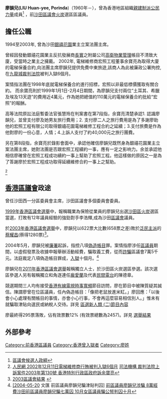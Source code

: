 '''廖韻兒(LIU Huan-yee, Porinda''')（1960年－），曾為香港地區組織[[親建制派|親建制派]][[公民力量|公民力量]]成員<ref>[http://www.elections.gov.hk/elections/dcelect99/platform/R/r16.gif 區議會候選人政綱]{{dead link|date=2018年2月 |bot=InternetArchiveBot |fix-attempted=yes }}</ref> ，前[[沙田區議會|沙田區議會]][[火炭|火炭]]選區區議員。

==擔任公職==
1994至2003年, 曾為沙田[[銀禧花園|銀禧花園]]業主立案法團主席。

曾經因發動銀禧花園業主反抗發展商[[長實|長實]]之附屬公司[[高衛物業管理|高衛物業管理]]帳目不清致大廈，受當時之業主之擁戴。
2002年, 電梯維修商宏照工程董事余寶亮為取得大廈的電梯保養合約,向法團主席廖韻兒提供免費中東旅遊,該商人為此被廉政公署拘控,在[[九龍城裁判法院|九龍城裁判法院]]被判入獄6個月。

案情指法團在1998年底就電梯保養合約進行招標，宏照以非最低標價獲取​​有關合約。 而余寶亮則於1999年1月1日-2月4日期間，為廖韻兒支付兩位“土耳其、希臘及埃及13天遊”的費用近4萬元，作為她把總值約110萬元的電梯保養合約批給“宏照”的報酬。

高等法院原訟法庭暫委法官張慧玲在判案書在第7段指，余寶亮清楚承認1. 認識廖韻兒，並曾支付廖及她男友旅行費用；2. 支付廖二人之旅行費用是為了多謝廖助他的宏照工程有限公司取得銀禧花園電梯維修工程合約之延續；3.支付旅費是作為他對廖的一份心意，人情；4.上訴人支付了約40,000元之旅行團費。

另在第8段指，余寶亮於錄影會面中，承認他確信廖韻兒既然身為銀禧花園業主立案法團主席，她對法團是否跟宏照工程續約一事，應有一定之影响力。余並承認他相信廖確曾在宏照工程成功續約一事上幫助了宏照工程。他這樣做的原因之一是為了答謝廖於宏照工程成功取得延續維修合約一事上之幫助。

<ref>[http://www.people.com.cn/GB/shizheng/18/21/20021211/886023.html 人民網 2002年12月11日電梯維修商行賄被判入獄6個月] {{Wayback|url=http://www.people.com.cn/GB/shizheng/18/21/20021211/886023.html |date=20160304052437 }} [http://legalref.judiciary.gov.hk/lrs/common/search/search_result_detail_frame.jsp?DIS=18749&QS=%28%E5%BB%96%E9%9F%BB%E5%85%92%29&TP=JU 司法機構 裁判法院上訴案件2003年第130號 香港特別行政區政府訴余寶亮]</ref>

==[[香港區議會|香港區議會]]政途==

曾任沙田西一分區委員會主席，沙田區議會多個委員會委員。

[[1999年香港區議會選舉|1999年香港區議會選舉]]中，報稱職業為保險從業員的廖韻兒出選[[沙田區|沙田區]][[火炭|火炭]]選區當選，打敗有12年議員經驗的強勁對手李浩輝,成為沙田[[區議會|區議會]]議員。

於[[2003年香港區議會選舉|2003年香港區議會選舉]]中，廖韻兒以622票大比數(658票之差)敗於[[泛民主派|泛民主派]]的[[蔡耀昌|蔡耀昌]](蔡得1280票)<ref>[http://www.elections.gov.hk/elections/dc2003/tc_chi/result/result_st.html 2003區議會結果] {{webarchive|url=https://web.archive.org/web/20070930160242/http://www.elections.gov.hk/elections/dc2003/tc_chi/result/result_st.html |date=2007-09-30 }}</ref>。

2004年5月，廖韻兒被[[廉署|廉署]]起訴，指控八項[[偽造帳目|偽造帳目]]罪。案情指廖涉任[[區議員|區議員]]期間，以虛假發票及收據申報舉辦活動經費，騙取義工費，從而[[詐騙|詐騙]]區議會7萬5千元。法庭裁定八項偽造帳目罪成，[[入獄|入獄]]十個月。<ref>[http://paper.wenweipo.com/2004/05/20/HK0405200026.htm [2004-05-20] 文匯 前區議員廖韻兒騙津貼判囚] {{Wayback|url=http://paper.wenweipo.com/2004/05/20/HK0405200026.htm |date=20190801100244 }} [http://www1.hk.apple.nextmedia.com/template/apple/art_main.php?iss_id=20040108&sec_id=4104&art_id=3779102 前區議員廖韻兒涉騙 8萬經費][http://www1.hk.apple.nextmedia.com/template/apple/art_main.php?iss_id=20040520&sec_id=4104&art_id=4057427 沙田前區議員廖韻兒騙七萬囚 10月][http://www.singtao.com/archive/fullstory.asp?andor=or&year1=2004&month1=5&day1=20&year2=2004&month2=5&day2=20&category=all&id=20040520a05&keyword1=&keyword2= 女區議員騙公帑判囚十月]</ref>

廖韻兒在[[2011年香港區議會選舉|2011年香港區議會選舉]]報稱獨立人士，於沙田區火炭選區參選。該次選區參選人另有報稱獨立和角逐連任[[龐愛蘭|龐愛蘭]]及代表[[民間電台|民間電台]]的陳德章。

競選期間三人均有接受[[香港有線電視|香港有線電視]][[時事寬頻|時事寬頻]]節目訪問，廖在節目中被陳質疑其誠信。陳謂廖曾在位區議員，任內偽造帳目：「像把老鼠放進米缸。」廖回應：「以後會小心處理有關帳目的事情，亦會小心行事，不會再這麼容易相信別人。」惟未有就騙取津貼向選民或納稅人交待。詳見 [http://cablenews.i-cable.com/webapps/program_video/index.php?video_id=1001204 區選新人類 (二)節目內容]

廖最終得295票落敗，佔有效票數12% (有效票總數為2457)。詳見 [http://www.elections.gov.hk/dc2011/chi/results_sha_tin.html 選舉結果] {{Wayback|url=http://www.elections.gov.hk/dc2011/chi/results_sha_tin.html |date=20111228021712 }} 

{{start box}}
{{s-before|[[彭長緯|彭長緯]] }}
{{s-title|[[沙田區議會|沙田區議會]]火炭選區|2000年—2003年}}
{{s-after|[[蔡耀昌|蔡耀昌]]}}
{{end}}

== 外部參考 ==
{{reflist}}

{{Authority control}}
{{DEFAULTSORT:L}}
[[Category:前香港區議員|Category:前香港區議員]]
[[Category:香港曾入獄者|Category:香港曾入獄者]]
[[Category:廖姓|Category:廖姓]]